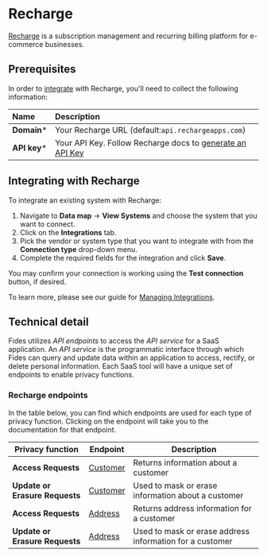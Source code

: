 # Recharge
[Recharge](https://rechargepayments.com/) is a subscription management and recurring billing platform for e-commerce businesses.

## Prerequisites

In order to [integrate](../) with Recharge, you'll need to collect the following information:

| Name                       | Description                                                                                                                             |
| :------------------------- | :-------------------------------------------------------------------------------------------------------------------------------------- |
| **Domain***                | Your Recharge URL (default:`api.rechargeapps.com`) |
| **API key***               | Your API Key. Follow Recharge docs to [generate an API Key](https://docs.rechargepayments.com/docs/recharge-api-key) |


## Integrating with Recharge
To integrate an existing system with Recharge:

1. Navigate to **Data map** → **View Systems** and choose the system that you want to connect.
2. Click on the **Integrations** tab.
3. Pick the vendor or system type that you want to integrate with from the **Connection type** drop-down menu.
4. Complete the required fields for the integration and click **Save**. 

You may confirm your connection is working using the **Test connection** button, if desired.

To learn more, please see our guide for [Managing Integrations](/user-guides/integrations/manage-integrations).

## Technical detail 

Fides utilizes _API endpoints_ to access the _API service_ for a SaaS application. An _API service_ is the programmatic interface through which Fides can query and update data within an application to access, rectify, or delete personal information. Each SaaS tool will have a unique set of endpoints to enable privacy functions. 

### Recharge endpoints
In the table below, you can find which endpoints are used for each type of privacy function. Clicking on the endpoint will take you to the documentation for that endpoint.

| Privacy function | Endpoint | Description |
|----|----|----|
| **Access Requests**            | [Customer](https://developer.rechargepayments.com/2021-11/customers/customers_list)   | Returns information about a customer |
| **Update or Erasure Requests** | [Customer](https://developer.rechargepayments.com/2021-11/customers/customers_update) | Used to mask or erase information about a customer  |
| **Access Requests**            | [Address](https://developer.rechargepayments.com/2021-11/addresses/list_addresses)    | Returns address information for a customer |
| **Update or Erasure Requests** | [Address](https://developer.rechargepayments.com/2021-11/addresses/update_address)    | Used to mask or erase address information for a customer |
